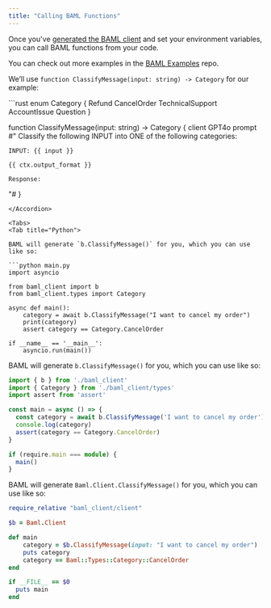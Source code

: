 ```yaml
---
title: "Calling BAML Functions"
---
```


Once you've [generated the BAML client] and set your environment variables,
you can call BAML functions from your code.

<Tip>You can check out more examples in the [BAML Examples] repo.</Tip>

[generated the BAML client]: /docs/calling-baml/generate-baml-client
[BAML Examples]: https://github.com/BoundaryML/baml-examples/tree/main

We’ll use `function ClassifyMessage(input: string) -> Category` for our example:

<Accordion title="classify-message.baml">
```rust
enum Category {
    Refund
    CancelOrder
    TechnicalSupport
    AccountIssue
    Question
}

function ClassifyMessage(input: string) -> Category {
  client GPT4o
  prompt #"
    Classify the following INPUT into ONE
    of the following categories:

    INPUT: {{ input }}

    {{ ctx.output_format }}

    Response:
  "#
}
```
</Accordion>

<Tabs>
<Tab title="Python">

BAML will generate `b.ClassifyMessage()` for you, which you can use like so:

```python main.py
import asyncio

from baml_client import b
from baml_client.types import Category

async def main():
    category = await b.ClassifyMessage("I want to cancel my order")
    print(category)
    assert category == Category.CancelOrder

if __name__ == '__main__':
    asyncio.run(main())
```
</Tab>

<Tab title="TypeScript">

BAML will generate `b.ClassifyMessage()` for you, which you can use like so:

```ts main.ts
import { b } from './baml_client'
import { Category } from './baml_client/types'
import assert from 'assert'

const main = async () => {
  const category = await b.ClassifyMessage('I want to cancel my order')
  console.log(category)
  assert(category == Category.CancelOrder)
}

if (require.main === module) {
  main()
}

```
</Tab>

<Tab title="Ruby (beta)">

BAML will generate `Baml.Client.ClassifyMessage()` for you, which you can use like so:

```ruby main.rb
require_relative "baml_client/client"

$b = Baml.Client

def main
    category = $b.ClassifyMessage(input: "I want to cancel my order")
    puts category
    category == Baml::Types::Category::CancelOrder
end

if __FILE__ == $0
  puts main
end

```

</Tab>
</Tabs>